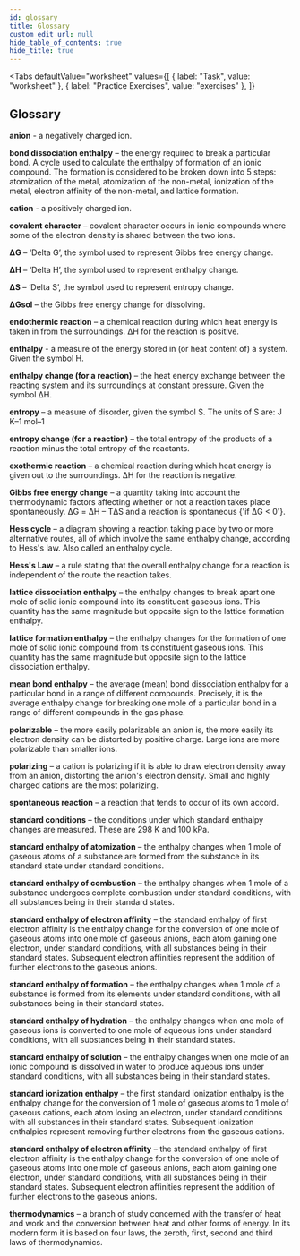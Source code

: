 ```yaml
---
id: glossary
title: Glossary
custom_edit_url: null
hide_table_of_contents: true
hide_title: true
---
```



<Tabs
  defaultValue="worksheet"
  values={[
    { label: "Task", value: "worksheet" },
    { label: "Practice Exercises", value: "exercises" },
  ]}
>

<TabItem value="worksheet">

## Glossary

<p>
  <strong>anion</strong>
  <AudioButton url='/media/305.dfa3300d.mp3' /> - a negatively charged ion.
</p>
<p>
  <strong>bond dissociation enthalpy</strong>
  <AudioButton url='/media/306.a2266b1f.mp3' /> – the energy required to break a
  particular bond. A cycle used to calculate the enthalpy of formation of an ionic
  compound. The formation is considered to be broken down into 5 steps: atomization
  of the metal, atomization of the non-metal, ionization of the metal, electron affinity
  of the non-metal, and lattice formation.
</p>
<p>
  <strong>cation</strong>
  <AudioButton url='/media/307.033ca700.mp3' /> - a positively charged ion.
</p>
<p>
  <strong>covalent character</strong>
  <AudioButton url='/media/308.b73d1d68.mp3' /> – covalent character occurs in ionic
  compounds where some of the electron density is shared between the two ions.
</p>
<p>
  <strong>ΔG</strong>
  <AudioButton url='/media/309.87400db6.mp3' /> – ‘Delta G’, the symbol used to represent
  Gibbs free energy change.
</p>
<p>
  <strong>ΔH</strong>
  <AudioButton url='/media/310.b3f60aed.mp3' /> – ‘Delta H’, the symbol used to represent
  enthalpy change.
</p>
<p>
  <strong>ΔS</strong>
  <AudioButton url='/media/311.abda14af.mp3' /> – ‘Delta S’, the symbol used to represent
  entropy change.
</p>
<p>
  <strong>ΔGsol</strong>
  <AudioButton url='/media/312.19db3f2f.mp3"' /> – the Gibbs free energy change for
  dissolving.
</p>
<p>
  <strong>endothermic reaction</strong>
  <AudioButton url='/media/313.cb674175.mp3' /> – a chemical reaction during which
  heat energy is taken in from the surroundings. ΔH for the reaction is positive.
</p>
<p>
  <strong>enthalpy</strong>
  <AudioButton url='/media/314.e420cc85.mp3' /> - a measure of the energy stored
  in (or heat content of) a system. Given the symbol H.
</p>
<p>
  <strong>enthalpy change (for a reaction)</strong>
  <AudioButton url='/media/315.16b9780b.mp3' /> – the heat energy exchange between
  the reacting system and its surroundings at constant pressure. Given the symbol
  ΔH.
</p>
<p>
  <strong>entropy</strong>
  <AudioButton url='/media/316.3a603d1b.mp3' /> – a measure of disorder, given the
  symbol S. The units of S are: J K–1 mol–1
</p>
<p>
  <strong>entropy change (for a reaction)</strong>
  <AudioButton url='/media/317.9ff8cd90.mp3' /> – the total entropy of the products
  of a reaction minus the total entropy of the reactants.
</p>
<p>
  <strong>exothermic reaction</strong>
  <AudioButton url='/media/318.2eae5140.mp3' /> – a chemical reaction during which
  heat energy is given out to the surroundings. ΔH for the reaction is negative.
</p>
<p>
  <strong>Gibbs free energy change</strong>
  <AudioButton url='/media/319.87d01e65.mp3' /> – a quantity taking into account
  the thermodynamic factors affecting whether or not a reaction takes place spontaneously.
  ΔG = ΔH – TΔS and a reaction is spontaneous {'if ΔG < 0'}.
</p>
<p>
  <strong>Hess cycle</strong>
  <AudioButton url='/media/320.3f9a72aa.mp3' /> – a diagram showing a reaction taking
  place by two or more alternative routes, all of which involve the same enthalpy
  change, according to Hess's law. Also called an enthalpy cycle.
</p>
<p>
  <strong>Hess's Law</strong>
  <AudioButton url='/media/321.1aa4ca9d.mp3' /> – a rule stating that the overall
  enthalpy change for a reaction is independent of the route the reaction takes.
</p>
<p>
  <strong>lattice dissociation enthalpy</strong>
  <AudioButton url='/media/322.65589cd9.mp3' /> – the enthalpy changes to break apart
  one mole of solid ionic compound into its constituent gaseous ions. This quantity
  has the same magnitude but opposite sign to the lattice formation enthalpy.
</p>
<p>
  <strong>lattice formation enthalpy</strong>
  <AudioButton url='/media/323.9f23a9d9.mp3' /> – the enthalpy changes for the formation
  of one mole of solid ionic compound from its constituent gaseous ions. This quantity
  has the same magnitude but opposite sign to the lattice dissociation enthalpy.
</p>
<p>
  <strong>mean bond enthalpy</strong>
  <AudioButton url='/media/324.a6613452.mp3' /> – the average (mean) bond dissociation
  enthalpy for a particular bond in a range of different compounds. Precisely, it
  is the average enthalpy change for breaking one mole of a particular bond in a
  range of different compounds in the gas phase.
</p>
<p>
  <strong>polarizable</strong>
  <AudioButton url='/media/325.9953da2e.mp3' /> – the more easily polarizable an
  anion is, the more easily its electron density can be distorted by positive charge.
  Large ions are more polarizable than smaller ions.
</p>
<p>
  <strong>polarizing</strong>
  <AudioButton url='/media/326.51538c30.mp3' /> – a cation is polarizing if it is
  able to draw electron density away from an anion, distorting the anion's electron
  density. Small and highly charged cations are the most polarizing.
</p>
<p>
  <strong>spontaneous reaction</strong>
  <AudioButton url='/media/327.c6bbf2ca.mp3' /> – a reaction that tends to occur
  of its own accord.
</p>
<p>
  <strong>standard conditions</strong>
  <AudioButton url='/media/328.ae117a12.mp3' /> – the conditions under which standard
  enthalpy changes are measured. These are 298 K and 100 kPa.
</p>
<p>
  <strong>standard enthalpy of atomization</strong>
  <AudioButton url='/media/329.1d3e192e.mp3' /> – the enthalpy changes when 1 mole
  of gaseous atoms of a substance are formed from the substance in its standard state
  under standard conditions.
</p>
<p>
  <strong>standard enthalpy of combustion</strong>
  <AudioButton url='/media/330.4835850a.mp3' /> – the enthalpy changes when 1 mole
  of a substance undergoes complete combustion under standard conditions, with all
  substances being in their standard states.
</p>
<p>
  <strong>standard enthalpy of electron affinity</strong>
  <AudioButton url='/media/331.4a065f92.mp3' /> – the standard enthalpy of first
  electron affinity is the enthalpy change for the conversion of one mole of gaseous
  atoms into one mole of gaseous anions, each atom gaining one electron, under standard
  conditions, with all substances being in their standard states. Subsequent electron
  affinities represent the addition of further electrons to the gaseous anions.
</p>
<p>
  <strong>standard enthalpy of formation</strong>
  <AudioButton url='/media/332.7f847ac1.mp3' /> – the enthalpy changes when 1 mole
  of a substance is formed from its elements under standard conditions, with all
  substances being in their standard states.
</p>
<p>
  <strong>standard enthalpy of hydration</strong>
  <AudioButton url='/media/333.9f63b891.mp3' /> – the enthalpy changes when one mole
  of gaseous ions is converted to one mole of aqueous ions under standard conditions,
  with all substances being in their standard states.
</p>
<p>
  <strong>standard enthalpy of solution</strong>
  <AudioButton url='/media/334.081189ad.mp3' /> – the enthalpy changes when one mole
  of an ionic compound is dissolved in water to produce aqueous ions under standard
  conditions, with all substances being in their standard states.
</p>
<p>
  <strong>standard ionization enthalpy</strong>
  <AudioButton url='/media/335.e43a9847.mp3' /> – the first standard ionization enthalpy
  is the enthalpy change for the conversion of 1 mole of gaseous atoms to 1 mole
  of gaseous cations, each atom losing an electron, under standard conditions with
  all substances in their standard states. Subsequent ionization enthalpies represent
  removing further electrons from the gaseous cations.
</p>
<p>
  <strong>standard enthalpy of electron affinity</strong>
  <AudioButton url='/media/336.86a09474.mp3' /> – the standard enthalpy of first
  electron affinity is the enthalpy change for the conversion of one mole of gaseous
  atoms into one mole of gaseous anions, each atom gaining one electron, under standard
  conditions, with all substances being in their standard states. Subsequent electron
  affinities represent the addition of further electrons to the gaseous anions.
</p>
<p>
  <strong>thermodynamics</strong>
  <AudioButton url='/media/337.4ed8b873.mp3' /> – a branch of study concerned with
  the transfer of heat and work and the conversion between heat and other forms of
  energy. In its modern form it is based on four laws, the zeroth, first, second
  and third laws of thermodynamics.
</p>


</TabItem>

<TabItem value="exercises">
  <Frame src="https://learningapps.org/watch?v=ptmhzim8521" height="480px" />
</TabItem>

</Tabs>

